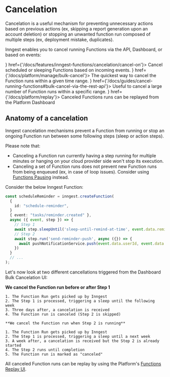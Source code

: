
# Cancelation

Cancelation is a useful mechanism for preventing unnecessary actions based on previous actions (ex, skipping a report generation upon an account deletion) or stopping an unwanted function run composed of multiple steps (ex, deployment mistake, duplicates).

Inngest enables you to cancel running Functions via the API, Dashboard, or based on events:



<CardGroup cols={2}>
  <Card title="Cancel with events" icon={<EventIcon />} href={'/docs/features/inngest-functions/cancelation/cancel-on'}>
    Cancel scheduled or sleeping Functions based on incoming events.
  </Card>
  <Card title="Bulk cancel via the Platform Dashboard" icon={<CloseCircleIcon />} href={'/docs/platform/manage/bulk-cancel'}>
    The quickest way to cancel the Function runs within a given time range.
  </Card>
  <Card title="Bulk cancel via the REST API" icon={<CLIIcon />} href={'/docs/guides/cancel-running-functions#bulk-cancel-via-the-rest-api'}>
    Useful to cancel a large number of Function runs within a specific range.
  </Card>
  <Card title="Replay canceled Function runs" icon={<ReplayIcon />} href={'/docs/platform/replay'}>
    Canceled Functions runs can be replayed from the Platform Dashboard
  </Card>
</CardGroup>

## Anatomy of a cancelation

Inngest cancelation mechanisms prevent a Function from running or stop an ongoing Function run between some following steps (sleep or action steps).

Please note that:

- Canceling a Function run currently having a step running for multiple minutes or hanging on your cloud provider side won't stop its execution.
- Canceling a set of Function runs does not prevent new Function runs from being enqueued (ex, in case of loop issues). Consider using [Functions Pausing](/docs/guides/pause-functions) instead.

Consider the below Inngest Function:

```ts {{ title: "inngest/syncContacts.ts" }}
const scheduleReminder = inngest.createFunction(
  {
    id: "schedule-reminder",
  }
  { event: "tasks/reminder.created" },
  async ({ event, step }) => {
    // Step 1
    await step.sleepUntil('sleep-until-remind-at-time', event.data.remindAt);
    // Step 2
    await step.run('send-reminder-push', async ({}) => {
      await pushNotificationService.push(event.data.userId, event.data.reminderBody)
    })
  }
  // ...
);
```

Let's now look at two different cancellations triggered from the Dashboard Bulk Cancelation UI:

<Row>
  <Col>

   **We cancel the Function run before or after Step 1**

    1. The Function Run gets picked up by Inngest
    2. The Step 1 is processed, triggering a sleep until the following week
    3. Three days after, a cancelation is received
    4. The Function run is canceled (Step 2 is skipped)


  </Col>
  <Col>

    **We cancel the Function run when Step 2 is running**

    1. The Function Run gets picked up by Inngest
    2. The Step 1 is processed, triggering a sleep until a next week
    3. A week after, a cancelation is received but the Step 2 is already started
    4. The Step 2 runs until completion
    5. The Function run is marked as "canceled"

  </Col>
</Row>

All canceled Function runs can be replay by using the Platform's [Functions Replay UI](/docs/platform/replay).